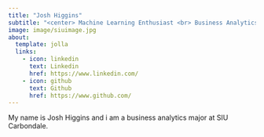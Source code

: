 ```yaml
---
title: "Josh Higgins"
subtitle: "<center> Machine Learning Enthusiast <br> Business Analytics Major <br> Southern Illinois University Carbondale" 
image: image/siuimage.jpg
about:
  template: jolla
  links: 
    - icon: linkedin
      text: Linkedin
      href: https://www.linkedin.com/
    - icon: github
      text: Github
      href: https://www.github.com/
---
```



My name is Josh Higgins and i am a business analytics major at SIU Carbondale.
